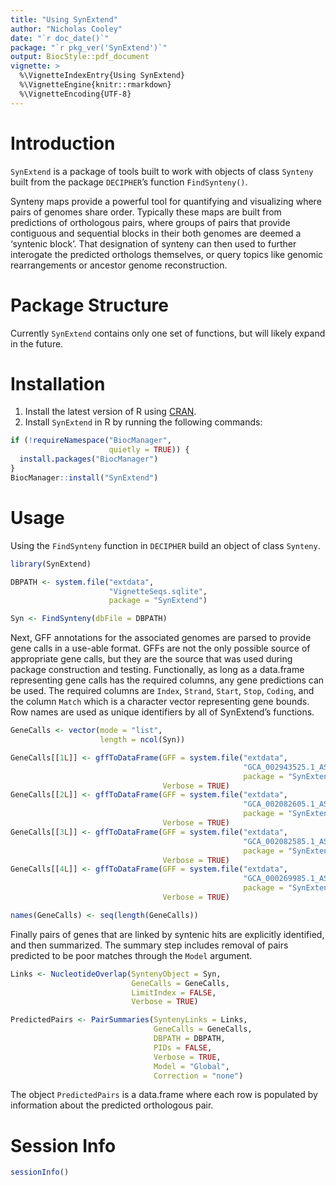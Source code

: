 ```yaml
---
title: "Using SynExtend"
author: "Nicholas Cooley"
date: "`r doc_date()`"
package: "`r pkg_ver('SynExtend')`"
output: BiocStyle::pdf_document
vignette: >
  %\VignetteIndexEntry{Using SynExtend}
  %\VignetteEngine{knitr::rmarkdown}
  %\VignetteEncoding{UTF-8}
---
```


# Introduction

`SynExtend` is a package of tools built to work with objects of class `Synteny` built from the package `DECIPHER`'s function `FindSynteny()`.

Synteny maps provide a powerful tool for quantifying and visualizing where pairs of genomes share order. Typically these maps are built from predictions of orthologous pairs, where groups of pairs that provide contiguous and sequential blocks in their both genomes are deemed a 'syntenic block'. That designation of synteny can then used to further interogate the predicted orthologs themselves, or query topics like genomic rearrangements or ancestor genome reconstruction.

# Package Structure

Currently `SynExtend` contains only one set of functions, but will likely expand in the future.

# Installation

1. Install the latest version of R using [CRAN](https://cran.r-project.org/).
2. Install `SynExtend` in R by running the following commands:

```r
if (!requireNamespace("BiocManager",
                      quietly = TRUE)) {
  install.packages("BiocManager")
}
BiocManager::install("SynExtend")
```

# Usage

Using the `FindSynteny` function in `DECIPHER` build an object of class `Synteny`.

```r
library(SynExtend)

DBPATH <- system.file("extdata",
                      "VignetteSeqs.sqlite",
                      package = "SynExtend")

Syn <- FindSynteny(dbFile = DBPATH)
```

Next, GFF annotations for the associated genomes are parsed to provide gene calls in a use-able format. GFFs are not the only possible source of appropriate gene calls, but they are the source that was used during package construction and testing. Functionally, as long as a data.frame representing gene calls has the required columns, any gene predictions can be used. The required columns are `Index`, `Strand`, `Start`, `Stop`, `Coding`, and the column `Match` which is a character vector representing gene bounds. Row names are used as unique identifiers by all of SynExtend's functions.

```r
GeneCalls <- vector(mode = "list",
                    length = ncol(Syn))

GeneCalls[[1L]] <- gffToDataFrame(GFF = system.file("extdata",
                                                    "GCA_002943525.1_ASM294352v1_genomic.gff.gz",
                                                    package = "SynExtend"),
                                  Verbose = TRUE)
GeneCalls[[2L]] <- gffToDataFrame(GFF = system.file("extdata",
                                                    "GCA_002082605.1_ASM208260v1_genomic.gff.gz",
                                                    package = "SynExtend"),
                                  Verbose = TRUE)
GeneCalls[[3L]] <- gffToDataFrame(GFF = system.file("extdata",
                                                    "GCA_002082585.1_ASM208258v1_genomic.gff.gz",
                                                    package = "SynExtend"),
                                  Verbose = TRUE)
GeneCalls[[4L]] <- gffToDataFrame(GFF = system.file("extdata",
                                                    "GCA_000269985.1_ASM26998v1_genomic.gff.gz",
                                                    package = "SynExtend"),
                                  Verbose = TRUE)

names(GeneCalls) <- seq(length(GeneCalls))
```

Finally pairs of genes that are linked by syntenic hits are explicitly identified, and then summarized. The summary step includes removal of pairs predicted to be poor matches through the `Model` argument.

```r
Links <- NucleotideOverlap(SyntenyObject = Syn,
                           GeneCalls = GeneCalls,
                           LimitIndex = FALSE,
                           Verbose = TRUE)

PredictedPairs <- PairSummaries(SyntenyLinks = Links,
                                GeneCalls = GeneCalls,
                                DBPATH = DBPATH,
                                PIDs = FALSE,
                                Verbose = TRUE,
                                Model = "Global",
                                Correction = "none")
```

The object `PredictedPairs` is a data.frame where each row is populated by information about the predicted orthologous pair.

# Session Info

```r
sessionInfo()
```




